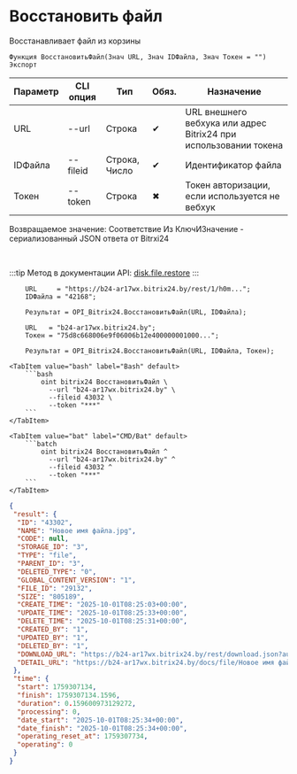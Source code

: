 ﻿---
sidebar_position: 7
description: Восстановить файл и другие функции для работы с Bitrix24 в Открытом пакете интеграций - бесплатной open-source библиотеке интеграций для 1С:Предприятие 8, OneScript и CLI
keywords: [1C, 1С, 1С:Предприятие, 1С:Предприятие 8.3, API, Интеграция, Сервисы, Обмен, OneScript, CLI, Bitrix24]
---


# Восстановить файл
 Восстанавливает файл из корзины



`Функция ВосстановитьФайл(Знач URL, Знач IDФайла, Знач Токен = "") Экспорт`

  | Параметр | CLI опция | Тип | Обяз. | Назначение |
  |-|-|-|-|-|
  | URL | --url | Строка | &#x2714; | URL внешнего вебхука или адрес Bitrix24 при использовании токена |
  | IDФайла | --fileid | Строка, Число | &#x2714; | Идентификатор файла |
  | Токен | --token | Строка | &#x2716; | Токен авторизации, если используется не вебхук |

  
  Возвращаемое значение:   Соответствие Из КлючИЗначение - сериализованный JSON ответа от Bitrxi24

<br/>

:::tip
Метод в документации API: [disk.file.restore](https://dev.1c-bitrix.ru/rest_help/disk/file/disk_file_restore.php)
:::
<br/>


```bsl title="Пример использования для 1С:Предприятие/OneScript"
    URL     = "https://b24-ar17wx.bitrix24.by/rest/1/h0m...";
    IDФайла = "42168";

    Результат = OPI_Bitrix24.ВосстановитьФайл(URL, IDФайла);

    URL   = "b24-ar17wx.bitrix24.by";
    Токен = "75d8c668006e9f06006b12e400000001000...";

    Результат = OPI_Bitrix24.ВосстановитьФайл(URL, IDФайла, Токен);
```
    

 <Tabs>
  
    <TabItem value="bash" label="Bash" default>
        ```bash
            oint bitrix24 ВосстановитьФайл \
              --url "b24-ar17wx.bitrix24.by" \
              --fileid 43032 \
              --token "***"
        ```
    </TabItem>
  
    <TabItem value="bat" label="CMD/Bat" default>
        ```batch
            oint bitrix24 ВосстановитьФайл ^
              --url "b24-ar17wx.bitrix24.by" ^
              --fileid 43032 ^
              --token "***"
        ```
    </TabItem>
</Tabs>


```json title="Результат"
{
 "result": {
  "ID": "43302",
  "NAME": "Новое имя файла.jpg",
  "CODE": null,
  "STORAGE_ID": "3",
  "TYPE": "file",
  "PARENT_ID": "3",
  "DELETED_TYPE": "0",
  "GLOBAL_CONTENT_VERSION": "1",
  "FILE_ID": "29132",
  "SIZE": "805189",
  "CREATE_TIME": "2025-10-01T08:25:03+00:00",
  "UPDATE_TIME": "2025-10-01T08:25:33+00:00",
  "DELETE_TIME": "2025-10-01T08:25:31+00:00",
  "CREATED_BY": "1",
  "UPDATED_BY": "1",
  "DELETED_BY": "1",
  "DOWNLOAD_URL": "https://b24-ar17wx.bitrix24.by/rest/download.json?auth=fdf2dc68006e9f06006b12e40000000100000743ea9cbcbf4cb93930c7e3fc9cff080f&token=disk%7CaWQ9NDMzMDImXz1YM2c1anN4Y2FNcTZsaUF0VlR1WERxNUR4MUJXZEZrNQ%3D%3D%7CImRvd25sb2FkfGRpc2t8YVdROU5ETXpNREltWHoxWU0yYzFhbk40WTJGTmNUWnNhVUYwVmxSMVdFUnhOVVI0TVVKWFpFWnJOUT09fGZkZjJkYzY4MDA2ZTlmMDYwMDZiMTJlNDAwMDAwMDAxMDAwMDA3NDNlYTljYmNiZjRjYjkzOTMwYzdlM2ZjOWNmZjA4MGYi.R6ibT0HEGCjs8Qa9O9%2BpOZ54YVvfyaAKktV7uubfudo%3D",
  "DETAIL_URL": "https://b24-ar17wx.bitrix24.by/docs/file/Новое имя файла.jpg"
 },
 "time": {
  "start": 1759307134,
  "finish": 1759307134.1596,
  "duration": 0.159600973129272,
  "processing": 0,
  "date_start": "2025-10-01T08:25:34+00:00",
  "date_finish": "2025-10-01T08:25:34+00:00",
  "operating_reset_at": 1759307734,
  "operating": 0
 }
}
```
